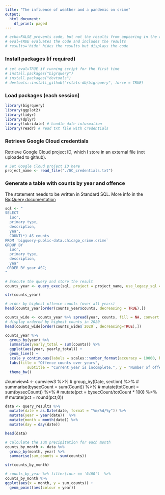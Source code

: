 ```yaml
---
title: "The influence of weather and a pandemic on crime"
output:
  html_document:
    df_print: paged
---
```

```r
# echo=FALSE prevents code, but not the results from appearing in the rendered file
# eval=TRUE evaluates the code and includes the results
# results='hide' hides the results but displays the code
```


### Install packages (if required)

```r
# set eval=TRUE if running script for the first time
# install.packages("bigrquery")
# install.packages("devtools") 
# devtools::install_github("rstats-db/bigrquery", force = TRUE)
```

### Load packages (each session)

```r
library(bigrquery)
library(ggplot2)
library(tidyr)
library(dplyr)
library(lubridate) # handle date information
library(readr) # read txt file with credentials
```

### Retrieve Google Cloud credentials
Retrieve Google Cloud project ID, which I store in an external file (not uploaded to github).
```r
# Set Google Cloud project ID here
project_name <- read_file("./GC_credentials.txt")
```

### Generate a table with counts by year and offence
 The statement needs to be written in Standard SQL. 
 More info in the [BigQuery documentation](cloud.google.com/bigquery/docs/reference/standard-sql/) 

```r
sql <- "
SELECT 
  iucr,
  primary_type,
  description, 
  year, 
  COUNT(*) AS counts
FROM `bigquery-public-data.chicago_crime.crime` 
GROUP BY 
  iucr,
  primary_type,
  description,
  year
 ORDER BY year ASC;
"
```

```r
# Execute the query and store the result
counts_year <- query_exec(sql, project = project_name, use_legacy_sql = FALSE)
```
```r
str(counts_year)
```


```r
# order by highest offence counts (over all years)
head(counts_year[order(counts_year$counts, decreasing = TRUE),])
```
```r
counts_wide <- counts_year %>% spread(year, counts, fill = NA, convert = FALSE)
# display ordered by highest counts in 2020
head(counts_wide[order(counts_wide$`2020`, decreasing=TRUE),])
```

```r
counts_year %>% 
  group_by(year) %>%
  summarise(yearly_total = sum(counts)) %>%
  ggplot(aes(year, yearly_total)) + 
  geom_line() + 
  scale_y_continuous(labels = scales::number_format(accuracy = 10000, big.mark = ',')) +
  labs(title = "Offence counts over years", 
          subtitle = "Current year is incomplete.", y = "Number of offences", x = "Year") + 
  theme_bw()
```

#cumview4 <- cumview3 %>% 
#  group_by(Date, section) %>% 
#  summarise(bysecCount = sum(Count)) %>%
#  mutate(totCount = sum(bysecCount)) %>%
#  mutate(pct = bysecCount/totCount * 100) %>%
#  mutate(pct = round(pct,0))


```r
data <- query_results %>% 
  mutate(date = as.Date(date, format = "%m/%d/%y")) %>%
  mutate(year = year(date))  %>%
  mutate(month = month(date)) %>%
  mutate(day = day(date))
```

```r
head(data)
```

```r
# calculate the sum precipitation for each month
counts_by_month <- data %>%
  group_by(month, year) %>%
  summarise(sum_counts = sum(counts))
```

```r
str(counts_by_month)
```


```r
# counts_by_year %>% filter(iucr == '0460')  %>%
counts_by_month %>%
ggplot(aes(x = month, y = sum_counts)) + 
  geom_point(aes(colour = year))
```


